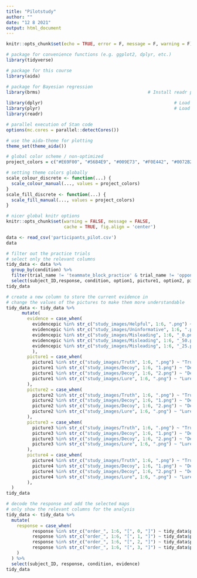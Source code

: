 ```yaml
---
title: "Pilotstudy"
author: ""
date: "12 8 2021"
output: html_document
---
```


```r

knitr::opts_chunk$set(echo = TRUE, error = F, message = F, warning = F)

```

```r

# package for convenience functions (e.g. ggplot2, dplyr, etc.)
library(tidyverse)

# package for this course
library(aida)

# package for Bayesian regression
library(brms)                                         # Install readr package
 
library(dplyr)                                                  # Load dplyr package
library(plyr)                                                   # Load plyr package
library(readr) 

# parallel execution of Stan code
options(mc.cores = parallel::detectCores())

# use the aida-theme for plotting
theme_set(theme_aida())

# global color scheme / non-optimized
project_colors = c("#E69F00", "#56B4E9", "#009E73", "#F0E442", "#0072B2", "#D55E00", "#CC79A7", "#000000")

# setting theme colors globally
scale_colour_discrete <- function(...) {
  scale_colour_manual(..., values = project_colors)
}
scale_fill_discrete <- function(...) {
  scale_fill_manual(..., values = project_colors)
} 

# nicer global knitr options
knitr::opts_chunk$set(warning = FALSE, message = FALSE, 
                      cache = TRUE, fig.align = 'center')
```

```r
data <- read_csv('participants_pilot.csv')
data
```

```r
# filter out the practice trials
# select only the relevant columns
tidy_data <- data %>%
  group_by(condition) %>%
  filter(trial_name != 'teammate_block_practice' & trial_name != 'opponent_block_practice') %>%
  select(subject_ID,response, condition, option1, picture1, option2, picture2, option3, picture3, option4, picture4, evidencepic)
tidy_data
```
```r
# create a new column to store the current evidence in
# change the values of the pictures to make them more understandable
tidy_data <- tidy_data %>%
      mutate(
        evidence = case_when(
          evidencepic %in% str_c("study_images/Helpful", 1:6, ".png") ~ "Helpful",
          evidencepic %in% str_c("study_images/Uninformative", 1:6, ".png") ~ "Uninformative",
          evidencepic %in% str_c("study_images/Misleading", 1:6, "_0.png") ~ "Misleading 0%",
          evidencepic %in% str_c("study_images/Misleading", 1:6, "_50.png") ~ "Misleading 50%",
          evidencepic %in% str_c("study_images/Misleading", 1:6, "_25.png") ~ "Misleading 25%"
          ),
        picture1 = case_when(
          picture1 %in% str_c("study_images/Truth", 1:6, ".png") ~ "Truth",
          picture1 %in% str_c("study_images/Decoy", 1:6, "1.png") ~ "Decoy1",
          picture1 %in% str_c("study_images/Decoy", 1:6, "2.png") ~ "Decoy2",
          picture1 %in% str_c("study_images/Lure", 1:6, ".png") ~ "Lure"
        ),
        picture2 = case_when(
          picture2 %in% str_c("study_images/Truth", 1:6, ".png") ~ "Truth",
          picture2 %in% str_c("study_images/Decoy", 1:6, "1.png") ~ "Decoy1",
          picture2 %in% str_c("study_images/Decoy", 1:6, "2.png") ~ "Decoy2",
          picture2 %in% str_c("study_images/Lure", 1:6, ".png") ~ "Lure"
        ),
        picture3 = case_when(
          picture3 %in% str_c("study_images/Truth", 1:6, ".png") ~ "Truth",
          picture3 %in% str_c("study_images/Decoy", 1:6, "1.png") ~ "Decoy1",
          picture3 %in% str_c("study_images/Decoy", 1:6, "2.png") ~ "Decoy2",
          picture3 %in% str_c("study_images/Lure", 1:6, ".png") ~ "Lure"
        ),
        picture4 = case_when(
          picture4 %in% str_c("study_images/Truth", 1:6, ".png") ~ "Truth",
          picture4 %in% str_c("study_images/Decoy", 1:6, "1.png") ~ "Decoy1",
          picture4 %in% str_c("study_images/Decoy", 1:6, "2.png") ~ "Decoy2",
          picture4 %in% str_c("study_images/Lure", 1:6, ".png") ~ "Lure"
        ),
  )
tidy_data
```
```r
# decode the response and add the selected maps
# only show the relevant columns for the analysis
tidy_data <- tidy_data %>% 
  mutate(
    response = case_when(
          response %in% str_c("order_", 1:6, "[", 0, "]") ~ tidy_data$picture1,
          response %in% str_c("order_", 1:6, "[", 1, "]") ~ tidy_data$picture2,
          response %in% str_c("order_", 1:6, "[", 2, "]") ~ tidy_data$picture3,
          response %in% str_c("order_", 1:6, "[", 3, "]") ~ tidy_data$picture4,
    )
  ) %>% 
  select(subject_ID, response, condition, evidence)
tidy_data
```
